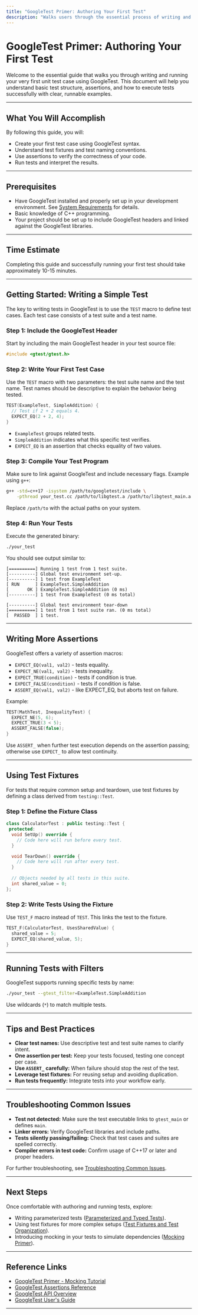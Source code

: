 ```yaml
---
title: "GoogleTest Primer: Authoring Your First Test"
description: "Walks users through the essential process of writing and running their very first unit test case using GoogleTest, introducing assertions and test structure with clear, runnable examples."
---
```


# GoogleTest Primer: Authoring Your First Test

Welcome to the essential guide that walks you through writing and running your very first unit test case using GoogleTest. This document will help you understand basic test structure, assertions, and how to execute tests successfully with clear, runnable examples.

---

## What You Will Accomplish

By following this guide, you will:

- Create your first test case using GoogleTest syntax.
- Understand test fixtures and test naming conventions.
- Use assertions to verify the correctness of your code.
- Run tests and interpret the results.

---

## Prerequisites

- Have GoogleTest installed and properly set up in your development environment. See [System Requirements](https://google.github.io/googletest/getting-started/prerequisites-installation/system-requirements) for details.
- Basic knowledge of C++ programming.
- Your project should be set up to include GoogleTest headers and linked against the GoogleTest libraries.

---

## Time Estimate

Completing this guide and successfully running your first test should take approximately 10-15 minutes.

---

## Getting Started: Writing a Simple Test

The key to writing tests in GoogleTest is to use the `TEST` macro to define test cases. Each test case consists of a test suite and a test name.

### Step 1: Include the GoogleTest Header

Start by including the main GoogleTest header in your test source file:

```cpp
#include <gtest/gtest.h>
```

### Step 2: Write Your First Test Case

Use the `TEST` macro with two parameters: the test suite name and the test name. Test names should be descriptive to explain the behavior being tested.

```cpp
TEST(ExampleTest, SimpleAddition) {
  // Test if 2 + 2 equals 4.
  EXPECT_EQ(2 + 2, 4);
}
```

- `ExampleTest` groups related tests.
- `SimpleAddition` indicates what this specific test verifies.
- `EXPECT_EQ` is an assertion that checks equality of two values.

### Step 3: Compile Your Test Program

Make sure to link against GoogleTest and include necessary flags. Example using `g++`:

```bash
g++ -std=c++17 -isystem /path/to/googletest/include \
    -pthread your_test.cc /path/to/libgtest.a /path/to/libgtest_main.a -o your_test
```

Replace `/path/to` with the actual paths on your system.

### Step 4: Run Your Tests

Execute the generated binary:

```bash
./your_test
```

You should see output similar to:

```shell
[==========] Running 1 test from 1 test suite.
[----------] Global test environment set-up.
[----------] 1 test from ExampleTest
[ RUN      ] ExampleTest.SimpleAddition
[       OK ] ExampleTest.SimpleAddition (0 ms)
[----------] 1 test from ExampleTest (0 ms total)

[----------] Global test environment tear-down
[==========] 1 test from 1 test suite ran. (0 ms total)
[  PASSED  ] 1 test.
```

---

## Writing More Assertions

GoogleTest offers a variety of assertion macros:

- `EXPECT_EQ(val1, val2)` - tests equality.
- `EXPECT_NE(val1, val2)` - tests inequality.
- `EXPECT_TRUE(condition)` - tests if condition is true.
- `EXPECT_FALSE(condition)` - tests if condition is false.
- `ASSERT_EQ(val1, val2)` - like EXPECT_EQ, but aborts test on failure.

Example:

```cpp
TEST(MathTest, InequalityTest) {
  EXPECT_NE(5, 6);
  EXPECT_TRUE(3 < 5);
  ASSERT_FALSE(false);
}
```

Use `ASSERT_` when further test execution depends on the assertion passing; otherwise use `EXPECT_` to allow test continuity.

---

## Using Test Fixtures

For tests that require common setup and teardown, use test fixtures by defining a class derived from `testing::Test`.

### Step 1: Define the Fixture Class

```cpp
class CalculatorTest : public testing::Test {
 protected:
  void SetUp() override {
    // Code here will run before every test.
  }

  void TearDown() override {
    // Code here will run after every test.
  }
  
  // Objects needed by all tests in this suite.
  int shared_value = 0;
};
```

### Step 2: Write Tests Using the Fixture

Use `TEST_F` macro instead of `TEST`. This links the test to the fixture.

```cpp
TEST_F(CalculatorTest, UsesSharedValue) {
  shared_value = 5;
  EXPECT_EQ(shared_value, 5);
}
```

---

## Running Tests with Filters

GoogleTest supports running specific tests by name:

```bash
./your_test --gtest_filter=ExampleTest.SimpleAddition
```

Use wildcards (`*`) to match multiple tests.

---

## Tips and Best Practices

- **Clear test names:** Use descriptive test and test suite names to clarify intent.
- **One assertion per test:** Keep your tests focused, testing one concept per case.
- **Use `ASSERT_` carefully:** When failure should stop the rest of the test.
- **Leverage test fixtures:** For reusing setup and avoiding duplication.
- **Run tests frequently:** Integrate tests into your workflow early.

---

## Troubleshooting Common Issues

- **Test not detected:** Make sure the test executable links to `gtest_main` or defines `main`.
- **Linker errors:** Verify GoogleTest libraries and include paths.
- **Tests silently passing/failing:** Check that test cases and suites are spelled correctly.
- **Compiler errors in test code:** Confirm usage of C++17 or later and proper headers.

For further troubleshooting, see [Troubleshooting Common Issues](https://google.github.io/googletest/getting-started/troubleshooting-help/common-issues).

---

## Next Steps

Once comfortable with authoring and running tests, explore:

- Writing parameterized tests ([Parameterized and Typed Tests](https://google.github.io/googletest/guides/core-testing-workflows/parameterized-tests)).
- Using test fixtures for more complex setups ([Test Fixtures and Test Organization](https://google.github.io/googletest/guides/core-testing-workflows/test-fixtures-best-practices)).
- Introducing mocking in your tests to simulate dependencies ([Mocking Primer](https://google.github.io/googletest/guides/getting-started/mocking-primer)).

---

## Reference Links

- [GoogleTest Primer - Mocking Tutorial](https://google.github.io/googletest/gmock_for_dummies.html)
- [GoogleTest Assertions Reference](https://google.github.io/googletest/reference/assertions.html)
- [GoogleTest API Overview](https://google.github.io/googletest/reference/api_overview.html)
- [GoogleTest User's Guide](https://google.github.io/googletest/docs/index.html)

---